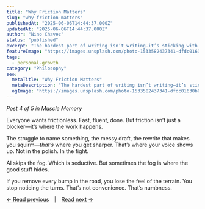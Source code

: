 ```yaml
---
title: "Why Friction Matters"
slug: "why-friction-matters"
publishedAt: "2025-06-06T14:44:37.000Z"
updatedAt: "2025-06-06T14:44:37.000Z"
author: "Nino Chavez"
status: "published"
excerpt: "The hardest part of writing isn’t writing—it’s sticking with your own thoughts long enough to figure out what you’re really trying to say. AI makes that part go away. Which is the problem."
featureImage: "https://images.unsplash.com/photo-1533582437341-dfdc01630b05?crop=entropy&cs=tinysrgb&fit=max&fm=jpg&ixid=M3wxMTc3M3wwfDF8c2VhcmNofDIyfHxmcmljdGlvbnxlbnwwfHx8fDE3NDkxNTkxNjZ8MA&ixlib=rb-4.1.0&q=80&w=2000"
tags:
  - personal-growth
category: "Philosophy"
seo:
  metaTitle: "Why Friction Matters"
  metaDescription: "The hardest part of writing isn’t writing—it’s sticking with your own thoughts long enough to figure out what you’re really trying to say. AI makes that part go away. Which is the problem."
  ogImage: "https://images.unsplash.com/photo-1533582437341-dfdc01630b05?crop=entropy&cs=tinysrgb&fit=max&fm=jpg&ixid=M3wxMTc3M3wwfDF8c2VhcmNofDIyfHxmcmljdGlvbnxlbnwwfHx8fDE3NDkxNTkxNjZ8MA&ixlib=rb-4.1.0&q=80&w=2000"
---
```

*Post 4 of 5 in Muscle Memory*

Everyone wants frictionless. Fast, fluent, done. But friction isn’t just a blocker—it’s where the work happens.

The struggle to name something, the messy draft, the rewrite that makes you squirm—*that’s* where you get sharper. That’s where your voice shows up. Not in the polish. In the fight.

AI skips the fog. Which is seductive. But sometimes the fog is where the good stuff hides.

If you remove every bump in the road, you lose the feel of the terrain. You stop noticing the turns. That’s not convenience. That’s numbness.

[← Read previous](/muscle-memory-and-mental-atrophy) | [Read next →](/tool-assistant-or-crutch)

